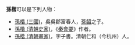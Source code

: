 '''孫楷'''可以是下列人物：

* [[孫楷_(三國)|孫楷 (三國)]]，吳吳郡富春人，[[孫韶|孫韶]]之子。
* [[孫楷_(清朝史家)|孫楷 (清朝史家)]]，《[[秦會要|秦會要]]》作者。
* [[孫楷_(清朝畫家)|孫楷 (清朝畫家)]]，字子書。清朝仁和（今杭州）人。

{{消歧义|Cat=二字孙姓人名消歧义|kai}}